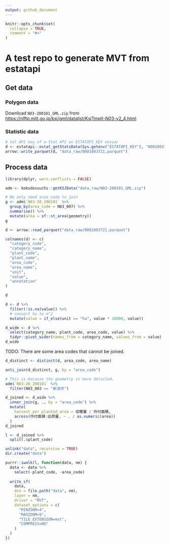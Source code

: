 ```yaml
---
output: github_document
---
```


<!-- README.md is generated from README.Rmd. Please edit that file -->

```r
knitr::opts_chunk$set(
  collapse = TRUE,
  comment = "#>"
)
```

# A test repo to generate MVT from estatapi

## Get data

### Polygon data

Download `N03-200101_GML.zip` from <https://nlftp.mlit.go.jp/ksj/gml/datalist/KsjTmplt-N03-v2_4.html>.

### Statistic data

```r
# Set API key of e-Stat API on ESTATAPI_KEY envvar
d <- estatapi::estat_getStatsData(Sys.getenv("ESTATAPI_KEY"), "0001803721")
arrow::write_parquet(d, "data_raw/0001803721.parquet")
```

## Process data

```r
library(dplyr, warn.conflicts = FALSE)

adm <- kokudosuuchi::getKSJData("data_raw/N03-200101_GML.zip")

# We only need area_code to join
g <- adm$`N03-20_200101` %>% 
  group_by(area_code = N03_007) %>% 
  summarise() %>% 
  mutate(area = sf::st_area(geometry))
g
```

```r
d <- arrow::read_parquet("data_raw/0001803721.parquet")

colnames(d) <- c(
  "category_code",
  "category_name",
  "plant_code",
  "plant_name",
  "area_code",
  "area_name",
  "unit",
  "value",
  "annotation"
)

d
```

```r
d <- d %>%
  filter(!is.na(value)) %>% 
  # convert ha to m^2
  mutate(value = if_else(unit == "ha", value * 10000, value))
```

```r
d_wide <- d %>%
  select(category_name, plant_code, area_code, value) %>% 
  tidyr::pivot_wider(names_from = category_name, values_from = value)
d_wide
```

TODO: There are some area codes that cannot be joined.

```r
d_distinct <- distinct(d, area_code, area_name)

anti_join(d_distinct, g, by = "area_code")

# This is because the geometry is more detailed.
adm$`N03-20_200101` %>%
  filter(N03_003 == "新潟市")
```


```r
d_joined <- d_wide %>%
  inner_join(g, ., by = "area_code") %>% 
  mutate(
    harvest_per_planted_area = 収穫量 / 作付面積,
    across(作付面積:出荷量, ~ . / as.numeric(area))
  )
d_joined
```

```r
l <- d_joined %>% 
  split(.$plant_code)
```


```r
unlink("data", recursive = TRUE)
dir.create("data")

purrr::iwalk(l, function(data, nm) {
  data <- data %>% 
    select(-plant_code, -area_code)
  
  write_sf(
    data,
    dsn = file.path("data", nm), 
    layer = nm,
    driver = "MVT",
    dataset_options = c(
      "MINZOOM=4",
      "MAXZOOM=9",
      "TILE_EXTENSION=mvt",
      "COMPRESS=NO"
    )
  )
})
```